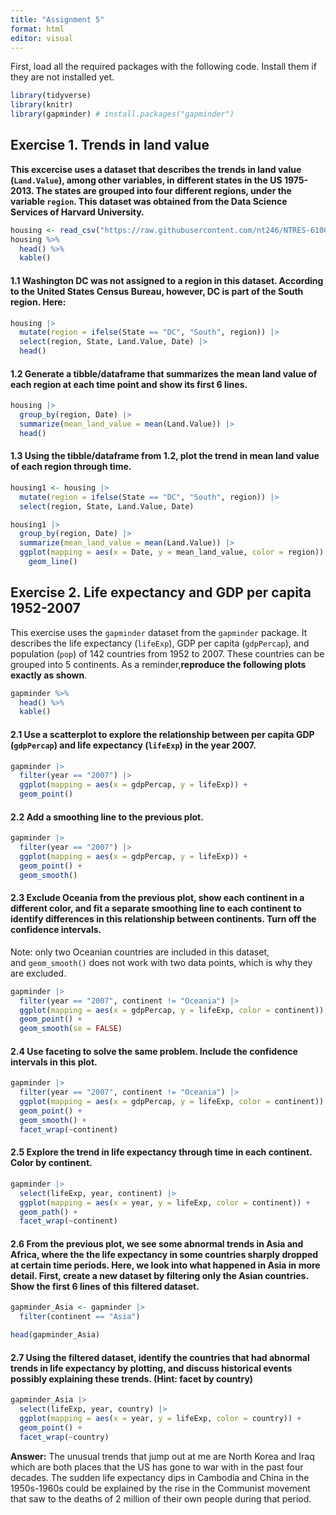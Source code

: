 ```yaml
---
title: "Assignment 5"
format: html
editor: visual
---
```


First, load all the required packages with the following code. Install them if they are not installed yet.

```r
library(tidyverse)
library(knitr)
library(gapminder) # install.packages("gapminder")
```

## Exercise 1. Trends in land value

**This excercise uses a dataset that describes the trends in land value (`Land.Value`), among other variables, in different states in the US 1975-2013. The states are grouped into four different regions, under the variable `region`. This dataset was obtained from the Data Science Services of Harvard University.**

```r
housing <- read_csv("https://raw.githubusercontent.com/nt246/NTRES-6100-data-science/master/datasets/landdata_states.csv")
housing %>%
  head() %>% 
  kable() 
```

#### 1.1 Washington DC was not assigned to a region in this dataset. According to the United States Census Bureau, however, DC is part of the South region. Here:

```r
housing |> 
  mutate(region = ifelse(State == "DC", "South", region)) |> 
  select(region, State, Land.Value, Date) |> 
  head()
```

#### 1.2 Generate a tibble/dataframe that summarizes the mean land value of each region at each time point and show its first 6 lines.

```r
housing |> 
  group_by(region, Date) |> 
  summarize(mean_land_value = mean(Land.Value)) |> 
  head()
```

#### 1.3 Using the tibble/dataframe from 1.2, plot the trend in mean land value of each region through time.

```r
housing1 <- housing |> 
  mutate(region = ifelse(State == "DC", "South", region)) |> 
  select(region, State, Land.Value, Date)

housing1 |> 
  group_by(region, Date) |> 
  summarize(mean_land_value = mean(Land.Value)) |> 
  ggplot(mapping = aes(x = Date, y = mean_land_value, color = region)) +
    geom_line()
```

## Exercise 2. Life expectancy and GDP per capita 1952-2007

This exercise uses the `gapminder` dataset from the `gapminder` package. It describes the life expectancy (`lifeExp`), GDP per capita (`gdpPercap`), and population (`pop`) of 142 countries from 1952 to 2007. These countries can be grouped into 5 continents. As a reminder,**reproduce the following plots exactly as shown**.

```r
gapminder %>% 
  head() %>% 
  kable()
```

#### 2.1 Use a scatterplot to explore the relationship between per capita GDP (`gdpPercap`) and life expectancy (`lifeExp`) in the year 2007.

```r
gapminder |> 
  filter(year == "2007") |> 
  ggplot(mapping = aes(x = gdpPercap, y = lifeExp)) +
  geom_point()
```

#### 2.2 Add a smoothing line to the previous plot.

```r
gapminder |> 
  filter(year == "2007") |> 
  ggplot(mapping = aes(x = gdpPercap, y = lifeExp)) +
  geom_point() +
  geom_smooth()
```

#### 2.3 Exclude Oceania from the previous plot, show each continent in a different color, and fit a separate smoothing line to each continent to identify differences in this relationship between continents. Turn off the confidence intervals.

Note: only two Oceanian countries are included in this dataset, and `geom_smooth()` does not work with two data points, which is why they are excluded.

```r
gapminder |> 
  filter(year == "2007", continent != "Oceania") |> 
  ggplot(mapping = aes(x = gdpPercap, y = lifeExp, color = continent)) +
  geom_point() +
  geom_smooth(se = FALSE)
```

#### 2.4 Use faceting to solve the same problem. Include the confidence intervals in this plot.

```r
gapminder |> 
  filter(year == "2007", continent != "Oceania") |> 
  ggplot(mapping = aes(x = gdpPercap, y = lifeExp, color = continent)) +
  geom_point() +
  geom_smooth() +
  facet_wrap(~continent) 
```

#### 2.5 Explore the trend in life expectancy through time in each continent. Color by continent.

```r
gapminder |> 
  select(lifeExp, year, continent) |> 
  ggplot(mapping = aes(x = year, y = lifeExp, color = continent)) +
  geom_path() +
  facet_wrap(~continent)
```

#### 2.6 From the previous plot, we see some abnormal trends in Asia and Africa, where the the life expectancy in some countries sharply dropped at certain time periods. Here, we look into what happened in Asia in more detail. First, create a new dataset by filtering only the Asian countries. Show the first 6 lines of this filtered dataset.

```r
gapminder_Asia <- gapminder |> 
  filter(continent == "Asia")

head(gapminder_Asia)
```

#### 2.7 Using the filtered dataset, identify the countries that had abnormal trends in life expectancy **by plotting**, and discuss historical events possibly explaining these trends. (Hint: facet by country)

```r
gapminder_Asia |> 
  select(lifeExp, year, country) |> 
  ggplot(mapping = aes(x = year, y = lifeExp, color = country)) +
  geom_point() +
  facet_wrap(~country)
```

**Answer:** The unusual trends that jump out at me are North Korea and Iraq which are both places that the US has gone to war with in the past four decades. The sudden life expectancy dips in Cambodia and China in the 1950s-1960s could be explained by the rise in the Communist movement that saw to the deaths of 2 million of their own people during that period.
